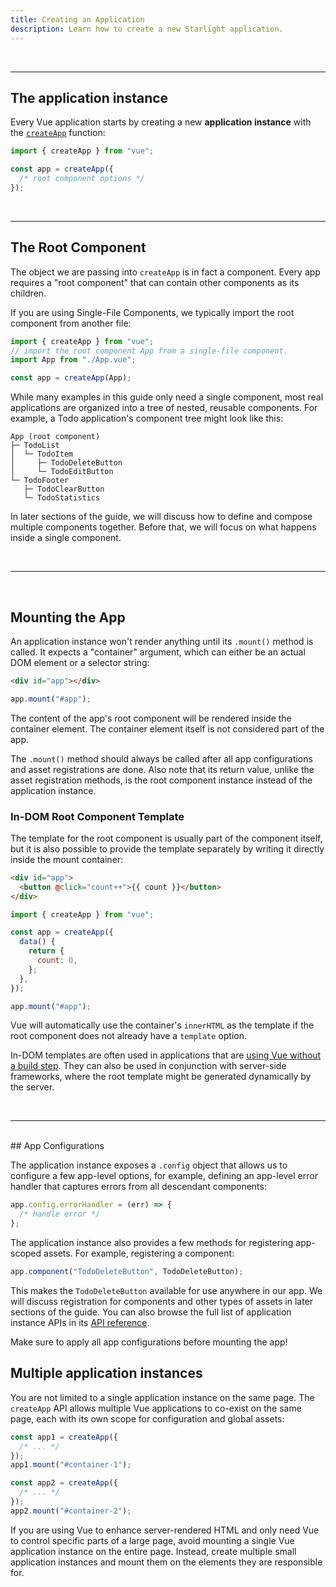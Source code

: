 ```yaml
---
title: Creating an Application
description: Learn how to create a new Starlight application.
---
```


<br />

---

## The application instance

Every Vue application starts by creating a new **application instance** with the [`createApp`](/api/application#createapp) function:

```js
import { createApp } from "vue";

const app = createApp({
  /* root component options */
});
```

<br />

---

## The Root Component

The object we are passing into `createApp` is in fact a component. Every app requires a "root component" that can contain other components as its children.

If you are using Single-File Components, we typically import the root component from another file:

```js
import { createApp } from "vue";
// import the root component App from a single-file component.
import App from "./App.vue";

const app = createApp(App);
```

While many examples in this guide only need a single component, most real applications are organized into a tree of nested, reusable components. For example, a Todo application's component tree might look like this:

```
App (root component)
├─ TodoList
│  └─ TodoItem
│     ├─ TodoDeleteButton
│     └─ TodoEditButton
└─ TodoFooter
   ├─ TodoClearButton
   └─ TodoStatistics
```

In later sections of the guide, we will discuss how to define and compose multiple components together. Before that, we will focus on what happens inside a single component.

<br />

---

<br />

## Mounting the App

An application instance won't render anything until its `.mount()` method is called. It expects a "container" argument, which can either be an actual DOM element or a selector string:

```html
<div id="app"></div>
```

```js
app.mount("#app");
```

The content of the app's root component will be rendered inside the container element. The container element itself is not considered part of the app.

The `.mount()` method should always be called after all app configurations and asset registrations are done. Also note that its return value, unlike the asset registration methods, is the root component instance instead of the application instance.

### In-DOM Root Component Template

The template for the root component is usually part of the component itself, but it is also possible to provide the template separately by writing it directly inside the mount container:

```html
<div id="app">
  <button @click="count++">{{ count }}</button>
</div>
```

```js
import { createApp } from "vue";

const app = createApp({
  data() {
    return {
      count: 0,
    };
  },
});

app.mount("#app");
```

Vue will automatically use the container's `innerHTML` as the template if the root component does not already have a `template` option.

In-DOM templates are often used in applications that are [using Vue without a build step](/guide/quick-start.html#using-vue-from-cdn). They can also be used in conjunction with server-side frameworks, where the root template might be generated dynamically by the server.

<br />

---

<br />
## App Configurations

The application instance exposes a `.config` object that allows us to configure a few app-level options, for example, defining an app-level error handler that captures errors from all descendant components:

```js
app.config.errorHandler = (err) => {
  /* handle error */
};
```

The application instance also provides a few methods for registering app-scoped assets. For example, registering a component:

```js
app.component("TodoDeleteButton", TodoDeleteButton);
```

This makes the `TodoDeleteButton` available for use anywhere in our app. We will discuss registration for components and other types of assets in later sections of the guide. You can also browse the full list of application instance APIs in its [API reference](/api/application).

Make sure to apply all app configurations before mounting the app!

## Multiple application instances

You are not limited to a single application instance on the same page. The `createApp` API allows multiple Vue applications to co-exist on the same page, each with its own scope for configuration and global assets:

```js
const app1 = createApp({
  /* ... */
});
app1.mount("#container-1");

const app2 = createApp({
  /* ... */
});
app2.mount("#container-2");
```

If you are using Vue to enhance server-rendered HTML and only need Vue to control specific parts of a large page, avoid mounting a single Vue application instance on the entire page. Instead, create multiple small application instances and mount them on the elements they are responsible for.
